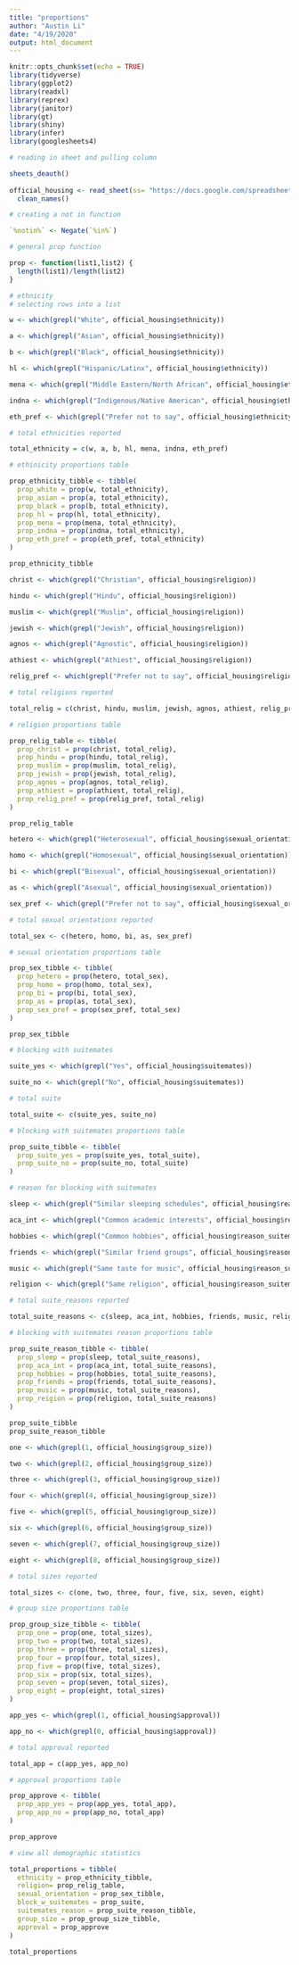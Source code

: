 ```yaml
---
title: "proportions"
author: "Austin Li"
date: "4/19/2020"
output: html_document
---
```


```r
knitr::opts_chunk$set(echo = TRUE)
library(tidyverse)
library(ggplot2)
library(readxl)
library(reprex)
library(janitor)
library(gt)
library(shiny)
library(infer)
library(googlesheets4)
```

```r

# reading in sheet and pulling column

sheets_deauth()
  
official_housing <- read_sheet(ss= "https://docs.google.com/spreadsheets/d/1edQVynHA0j7Dnnth8qTvQtmS3ww768lyl4pyPC8XPoE/edit#gid=0") %>%
  clean_names()

# creating a not in function

`%notin%` <- Negate(`%in%`)
```

```r
# general prop function

prop <- function(list1,list2) {
  length(list1)/length(list2)
}
```


```r

# ethnicity
# selecting rows into a list

w <- which(grepl("White", official_housing$ethnicity))

a <- which(grepl("Asian", official_housing$ethnicity))

b <- which(grepl("Black", official_housing$ethnicity))

hl <- which(grepl("Hispanic/Latinx", official_housing$ethnicity))

mena <- which(grepl("Middle Eastern/North African", official_housing$ethnicity))

indna <- which(grepl("Indigenous/Native American", official_housing$ethnicity))

eth_pref <- which(grepl("Prefer not to say", official_housing$ethnicity))

# total ethnicities reported

total_ethnicity = c(w, a, b, hl, mena, indna, eth_pref)

# ethinicity proportions table

prop_ethnicity_tibble <- tibble(
  prop_white = prop(w, total_ethnicity),
  prop_asian = prop(a, total_ethnicity),
  prop_black = prop(b, total_ethnicity),
  prop_hl = prop(hl, total_ethnicity),
  prop_mena = prop(mena, total_ethnicity),
  prop_indna = prop(indna, total_ethnicity),
  prop_eth_pref = prop(eth_pref, total_ethnicity)
)

prop_ethnicity_tibble
```

```r
christ <- which(grepl("Christian", official_housing$religion))

hindu <- which(grepl("Hindu", official_housing$religion))

muslim <- which(grepl("Muslim", official_housing$religion))

jewish <- which(grepl("Jewish", official_housing$religion))

agnos <- which(grepl("Agnostic", official_housing$religion))

athiest <- which(grepl("Athiest", official_housing$religion))

relig_pref <- which(grepl("Prefer not to say", official_housing$religion))

# total religions reported

total_relig = c(christ, hindu, muslim, jewish, agnos, athiest, relig_pref)

# religion proportions table

prop_relig_table <- tibble(
  prop_christ = prop(christ, total_relig),
  prop_hindu = prop(hindu, total_relig),
  prop_muslim = prop(muslim, total_relig),
  prop_jewish = prop(jewish, total_relig),
  prop_agnos = prop(agnos, total_relig),
  prop_athiest = prop(athiest, total_relig),
  prop_relig_pref = prop(relig_pref, total_relig)
)

prop_relig_table
```

```r
hetero <- which(grepl("Heterosexual", official_housing$sexual_orientation))

homo <- which(grepl("Homosexual", official_housing$sexual_orientation))

bi <- which(grepl("Bisexual", official_housing$sexual_orientation))

as <- which(grepl("Asexual", official_housing$sexual_orientation))

sex_pref <- which(grepl("Prefer not to say", official_housing$sexual_orientation))

# total sexual orientations reported

total_sex <- c(hetero, homo, bi, as, sex_pref)

# sexual orientation proportions table

prop_sex_tibble <- tibble(
  prop_hetero = prop(hetero, total_sex),
  prop_homo = prop(homo, total_sex),
  prop_bi = prop(bi, total_sex),
  prop_as = prop(as, total_sex),
  prop_sex_pref = prop(sex_pref, total_sex)
)

prop_sex_tibble
```

```r

# blocking with suitemates

suite_yes <- which(grepl("Yes", official_housing$suitemates))

suite_no <- which(grepl("No", official_housing$suitemates))

# total suite

total_suite <- c(suite_yes, suite_no)

# blocking with suitemates proportions table

prop_suite_tibble <- tibble(
  prop_suite_yes = prop(suite_yes, total_suite),
  prop_suite_no = prop(suite_no, total_suite)
)

# reason for blocking with suitemates

sleep <- which(grepl("Similar sleeping schedules", official_housing$reason_suitemates))

aca_int <- which(grepl("Common academic interests", official_housing$reason_suitemates))

hobbies <- which(grepl("Common hobbies", official_housing$reason_suitemates))

friends <- which(grepl("Similar friend groups", official_housing$reason_suitemates))

music <- which(grepl("Same taste for music", official_housing$reason_suitemates))

religion <- which(grepl("Same religion", official_housing$reason_suitemates))

# total suite_reasons reported

total_suite_reasons <- c(sleep, aca_int, hobbies, friends, music, religion)

# blocking with suitemates reason proportions table

prop_suite_reason_tibble <- tibble(
  prop_sleep = prop(sleep, total_suite_reasons),
  prop_aca_int = prop(aca_int, total_suite_reasons),
  prop_hobbies = prop(hobbies, total_suite_reasons),
  prop_friends = prop(friends, total_suite_reasons),
  prop_music = prop(music, total_suite_reasons),
  prop_reigion = prop(religion, total_suite_reasons)
)

prop_suite_tibble
prop_suite_reason_tibble

```

```r
one <- which(grepl(1, official_housing$group_size))

two <- which(grepl(2, official_housing$group_size))

three <- which(grepl(3, official_housing$group_size))

four <- which(grepl(4, official_housing$group_size))

five <- which(grepl(5, official_housing$group_size))

six <- which(grepl(6, official_housing$group_size))

seven <- which(grepl(7, official_housing$group_size))

eight <- which(grepl(8, official_housing$group_size))

# total sizes reported

total_sizes <- c(one, two, three, four, five, six, seven, eight)

# group size proportions table

prop_group_size_tibble <- tibble(
  prop_one = prop(one, total_sizes),
  prop_two = prop(two, total_sizes),
  prop_three = prop(three, total_sizes),
  prop_four = prop(four, total_sizes),
  prop_five = prop(five, total_sizes),
  prop_six = prop(six, total_sizes),
  prop_seven = prop(seven, total_sizes),
  prop_eight = prop(eight, total_sizes)
)
```

```r
app_yes <- which(grepl(1, official_housing$approval))

app_no <- which(grepl(0, official_housing$approval))

# total approval reported

total_app = c(app_yes, app_no)

# approval proportions table

prop_approve <- tibble(
  prop_app_yes = prop(app_yes, total_app),
  prop_app_no = prop(app_no, total_app)
)

prop_approve
```

```r

# view all demographic statistics

total_proportions = tibble(
  ethnicity = prop_ethnicity_tibble,
  religion= prop_relig_table,
  sexual_orientation = prop_sex_tibble,
  block_w_suitemates = prop_suite,
  suitemates_reason = prop_suite_reason_tibble,
  group_size = prop_group_size_tibble,
  approval = prop_approve
)

total_proportions
```





